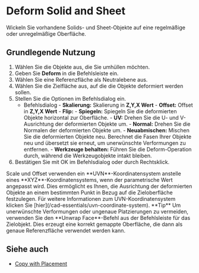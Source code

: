 
# Deform Solid and Sheet

<Reference shortcut="" command="Deform" button="" />

Wickeln Sie vorhandene Solids- und Sheet-Objekte auf eine regelmäßige oder unregelmäßige Oberfläche.

## Grundlegende Nutzung

1. Wählen Sie die Objekte aus, die Sie umhüllen möchten.
2. Geben Sie **Deform** in die Befehlsleiste ein.
3. Wählen Sie eine Referenzfläche als Neutralebene aus.
4. Wählen Sie die Zielfläche aus, auf die die Objekte deformiert werden sollen.
5. Stellen Sie die Optionen im Befehlsdialog ein.
    - <Kst>Befehlsdialog</Kst>
          - **Skalierung:** Skalierung in **Z,Y,X Wert**
          - **Offset:** Offset in **Z,Y,X Wert**
          - **Flip:** 
                - **Spiegeln:** Spiegeln Sie die deformierten Objekte horizontal zur Oberfläche.
                - **UV:** Drehen Sie die U- und V-Ausrichtung der deformierten Objekte um.
                - **Normal:** Drehen Sie die Normalen der deformierten Objekte um.
          - **Neuabmischen:** Mischen Sie die deformierten Objekte neu. Berechnet die Fasen Ihrer Objekte neu und übersetzt sie erneut, um unerwünschte Verformungen zu entfernen.
          - **Werkzeuge behalten:** Führen Sie die Deform-Operation durch, während die Werkzeugobjekte intakt bleiben.
6. Bestätigen Sie mit OK im Befehlsdialog oder durch Rechtsklick.

<VideoPlayer fileName="deform-solid"/>
<VideoPlayer fileName="deform-solid-reblend"/>

<Callout type="info" emoji="ℹ️">
Scale und Offset verwenden ein **UVN**-Koordinatensystem anstelle eines **XYZ**-Koordinatensystems, wenn der parametrische Wert angepasst wird. Dies ermöglicht es Ihnen, die Ausrichtung der deformierten Objekte an einem bestimmten Punkt in Bezug auf die Zieloberfläche festzulegen. Für weitere Informationen zum UVN-Koordinatensystem klicken Sie [hier](/cad-essentials/uvn-coordinate-system).
</Callout>

<Callout type="info" emoji="💡">
      **Tip**
Um unerwünschte Verformungen oder ungenaue Platzierungen zu vermeiden, verwenden Sie den **Unwrap Face**-Befehl aus der Befehlsleiste für das Zielobjekt. Dies erzeugt eine korrekt gemappte Oberfläche, die dann als genaue Referenzfläche verwendet werden kann.
<VideoPlayer fileName="deform-solid-unwrap"/>
</Callout>

## Siehe auch
- [Copy with Placement](/common/copy-with-placement)